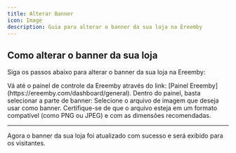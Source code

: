 ```yaml
---
title: Alterar Banner
icon: Image
description: Guia para alterar o banner da sua loja na Ereemby
---
```


## Como alterar o banner da sua loja

Siga os passos abaixo para alterar o banner da sua loja na Ereemby:

<Steps>
  <Step title="1. Acessar o painel de configurações">
    Vá até o painel de controle da Ereemby através do link: [Painel Ereemby](https://ereemby.com/dashboard/general).
  </Step>

  <Step title="2. Localizar a opção de alteração de banner">
     Dentro do painel, basta selecionar a parte de banner:
    <ImageZoom 
      src="/docs/settings/banner.png" 
      alt="Opção de alteração de banner" 
      width={600} 
      height={600} 
    />
  </Step>

  <Step title="3. Escolher uma nova imagem de banner">
    Selecione o arquivo de imagem que deseja usar como banner. Certifique-se de que o arquivo esteja em um formato compatível (como PNG ou JPEG) e com as dimensões recomendadas.
  </Step>

</Steps>

---

Agora o banner da sua loja foi atualizado com sucesso e será exibido para os visitantes.
